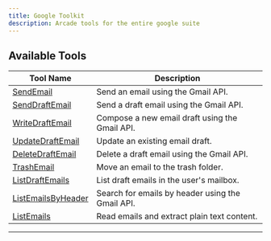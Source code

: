 ```yaml
---
title: Google Toolkit
description: Arcade tools for the entire google suite
---
```


## Available Tools

| Tool Name                                         | Description                                      |
|---------------------------------------------------|--------------------------------------------------|
| [SendEmail](#sendemail)                           | Send an email using the Gmail API.               |
| [SendDraftEmail](#senddraftemail)                 | Send a draft email using the Gmail API.          |
| [WriteDraftEmail](#writedraftemail)               | Compose a new email draft using the Gmail API.   |
| [UpdateDraftEmail](#updatedraftemail)             | Update an existing email draft.                  |
| [DeleteDraftEmail](#deletedraftemail)             | Delete a draft email using the Gmail API.        |
| [TrashEmail](#trashemail)                         | Move an email to the trash folder.               |
| [ListDraftEmails](#listdraftemails)               | List draft emails in the user's mailbox.         |
| [ListEmailsByHeader](#listemailsbyheader)         | Search for emails by header using the Gmail API. |
| [ListEmails](#listemails)                         | Read emails and extract plain text content.      |

---

